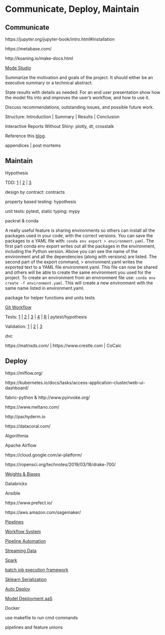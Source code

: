 # Communicate, Deploy, Maintain

## Communicate

https://jupyter.org/jupyter-book/intro.html#installation

https://metabase.com/
  
http://koaning.io/make-docs.html

[Mode Studio](https://about.modeanalytics.com/)

Summarize the motivation and goals of the project. It should either be an executive summary or a technical abstract.

State results with details as needed. For an end user presentation show how the model fits into and improves the user's workflow, and how to use it.

Discuss recommendations, outstanding issues, and possible future work.

Structure: Introduction | Summary | Results | Conclusion

Interactive Reports Without Shiny: plotly, dt, crosstalk

Reference this [blog](https://www.dataquest.io/blog/data-science-project-style-guide/).

appendices | post mortems

## Maintain

Hypothesis

TDD: [1](http://engineering.pivotal.io/post/test-driven-development-for-data-science/) | [2](http://www.tdda.info/) | [3](http://stochasticsolutions.com/)

design by contract: contracts

property based testing: hypothesis

unit tests: pytest, static typing: mypy

packrat & conda

A really useful feature is sharing environments so others can install all the packages used in your code, with the correct versions. You can save the packages to a YAML file with: `conda env export > environment.yaml`. 
The first part conda env export writes out all the packages in the environment, including the Python version. Above you can see the name of the environment and all the dependencies (along with versions) are listed. The second part of the export command, > environment.yaml writes the exported text to a YAML file environment.yaml. This file can now be shared and others will be able to create the same environment you used for the project. To create an environment from an environment file use: `conda env create -f environment.yaml`. This will create a new environment with the same name listed in environment.yaml.

package for helper functions and units tests

[Git Workflow](https://blog.osteele.com/2008/05/my-git-workflow/)

Tests: [1](http://engineering.pivotal.io/post/test-driven-development-for-data-science/) | [2](http://www.tdda.info/) | [3](http://stochasticsolutions.com/) | [4](https://github.com/ericmjl/data-testing-tutorial) | [R](http://r-pkgs.had.co.nz/tests.html) | pytest/hypothesis
 
Validation: [1](https://github.com/data-cleaning/validate) | [2](https://rdrr.io/cran/checkmate/) | [3](https://github.com/shawnbrown/datatest)

dvc

https://matrixds.com/ | https://www.crestle.com | CoCalc

## Deploy

https://mlflow.org/

https://kubernetes.io/docs/tasks/access-application-cluster/web-ui-dashboard/

fabric-python & http://www.pyinvoke.org/

https://www.meltano.com/

http://pachyderm.io

https://datacoral.com/

Algorithmia

Apache Airflow

https://cloud.google.com/ai-platform/

https://ropensci.org/technotes/2019/03/18/drake-700/

[Weights & Biases](https://www.wandb.com/blog/towards-reproducibility)

Databricks

Ansible

https://www.prefect.io/

https://aws.amazon.com/sagemaker/

[Pipelines](http://stat545.com/automation01_slides/#/automating-data-analysis-pipelines)

[Workflow System](https://snakemake.readthedocs.io/en/stable/)

[Pipeline Automation](http://stat545.com/automation01_slides/#/automating-data-analysis-pipelines)

[Streaming Data](https://www.wallaroolabs.com)

[Spark](https://docs.azuredatabricks.net/spark/latest/mllib/mllib-pipelines-and-stuctured-streaming.html)

[batch job execution framework](https://stitchfix.github.io/flotilla-os/)

[Sklearn Serialization](https://cmry.github.io/notes/serialize)

[Auto Deploy](http://content.nexosis.com/twimlai)

[Model Deployment aaS](https://orchestrahq.com)

Docker

use makefile to run cmd commands

pipelines and feature unions
